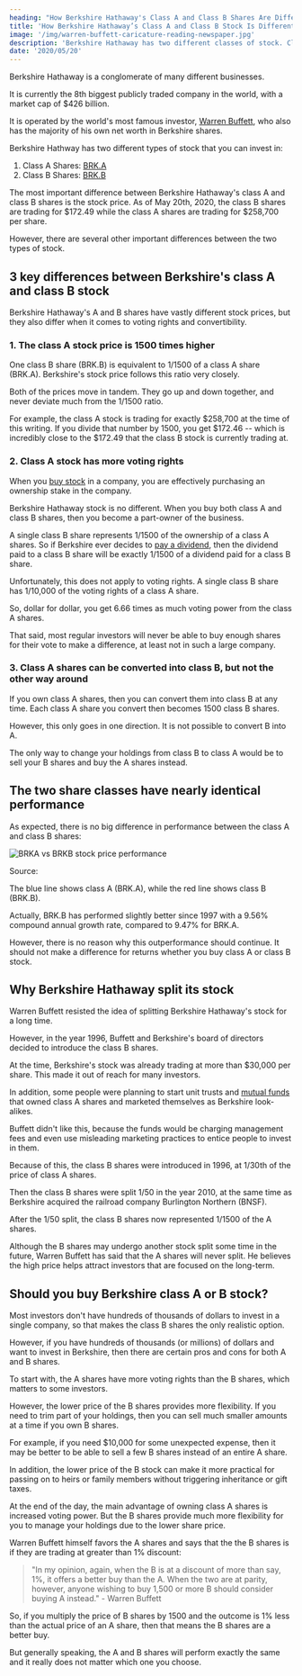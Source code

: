 ```yaml
---
heading: "How Berkshire Hathaway's Class A and Class B Shares Are Different"
title: 'How Berkshire Hathaway’s Class A and Class B Stock Is Different'
image: '/img/warren-buffett-caricature-reading-newspaper.jpg'
description: 'Berkshire Hathaway has two different classes of stock. Class A shares have the ticker symbol BRK.A, but class B shares have the symbol BRK.B.'
date: '2020/05/20'
---
```


Berkshire Hathaway is a conglomerate of many different businesses.

It is currently the 8th biggest publicly traded company in the world, with a market cap of $426 billion.

It is operated by the world's most famous investor, [Warren Buffett](/warren-buffett-money/), who also has the majority of his own net worth in Berkshire shares.

Berkshire Hathway has two different types of stock that you can invest in:

1. Class A Shares: [BRK.A](/stocks/brk.a)
2. Class B Shares: [BRK.B](/stocks/brk.b)

The most important difference between Berkshire Hathaway's class A and class B shares is the stock price. As of May 20th, 2020, the class B shares are trading for $172.49 while the class A shares are trading for $258,700 per share.

However, there are several other important differences between the two types of stock.

<Text1Ad key="/berkshire-class-a-and-class-b-stock/1" mobileOnly={true} />

## 3 key differences between Berkshire's class A and class B stock

Berkshire Hathaway's A and B shares have vastly different stock prices, but they also differ when it comes to voting rights and convertibility.

### 1. The class A stock price is 1500 times higher

One class B share (BRK.B) is equivalent to 1/1500 of a class A share (BRK.A). Berkshire's stock price follows this ratio very closely.

Both of the prices move in tandem. They go up and down together, and never deviate much from the 1/1500 ratio.

For example, the class A stock is trading for exactly $258,700 at the time of this writing. If you divide that number by 1500, you get $172.46 -- which is incredibly close to the $172.49 that the class B stock is currently trading at.

### 2. Class A stock has more voting rights

When you [buy stock](/how-to-buy-stocks-online/) in a company, you are effectively purchasing an ownership stake in the company.

Berkshire Hathaway stock is no different. When you buy both class A and class B shares, then you become a part-owner of the business.

A single class B share represents 1/1500 of the ownership of a class A shares. So if Berkshire ever decides to [pay a dividend](/how-often-are-dividends-paid/), then the dividend paid to a class B share will be exactly 1/1500 of a dividend paid for a class B share.

Unfortunately, this does not apply to voting rights. A single class B share has 1/10,000 of the voting rights of a class A share.

So, dollar for dollar, you get 6.66 times as much voting power from the class A shares.

That said, most regular investors will never be able to buy enough shares for their vote to make a difference, at least not in such a large company.

### 3. Class A shares can be converted into class B, but not the other way around

If you own class A shares, then you can convert them into class B at any time. Each class A share you convert then becomes 1500 class B shares.

However, this only goes in one direction. It is not possible to convert B into A.

The only way to change your holdings from class B to class A would be to sell your B shares and buy the A shares instead.

<Text2Ad key="/berkshire-class-a-and-class-b-stock/2" />

## The two share classes have nearly identical performance

As expected, there is no big difference in performance between the class A and class B shares:

<img
	src="/img/brka-vs-brkb-stock-price-performance.png"
	alt="BRKA vs BRKB stock price performance"
	width={1314}
	height={768}
	loading="lazy"
	className="my-4 mx-auto border border-gray-200 md:my-6"
/>

Source: <External url="https://www.portfoliovisualizer.com/backtest-portfolio" text="portfoliovisualizer.com" />

The blue line shows class A (BRK.A), while the red line shows class B (BRK.B).

Actually, BRK.B has performed slightly better since 1997 with a 9.56% compound annual growth rate, compared to 9.47% for BRK.A.

However, there is no reason why this outperformance should continue. It should not make a difference for returns whether you buy class A or class B stock.

## Why Berkshire Hathaway split its stock

Warren Buffett resisted the idea of splitting Berkshire Hathaway's stock for a long time.

However, in the year 1996, Buffett and Berkshire's board of directors decided to introduce the class B shares.

At the time, Berkshire's stock was already trading at more than $30,000 per share. This made it out of reach for many investors.

In addition, some people were planning to start unit trusts and [mutual funds](/etf-vs-mutual-fund/) that owned class A shares and marketed themselves as Berkshire look-alikes.

Buffett didn't like this, because the funds would be charging management fees and even use misleading marketing practices to entice people to invest in them.

Because of this, the class B shares were introduced in 1996, at 1/30th of the price of class A shares.

Then the class B shares were split 1/50 in the year 2010, at the same time as Berkshire acquired the railroad company Burlington Northern (BNSF).

After the 1/50 split, the class B shares now represented 1/1500 of the A shares.

Although the B shares may undergo another stock split some time in the future, Warren Buffett has said that the A shares will never split. He believes the high price helps attract investors that are focused on the long-term.

<Text2Ad key="/berkshire-class-a-and-class-b-stock/3" />

## Should you buy Berkshire class A or B stock?

Most investors don't have hundreds of thousands of dollars to invest in a single company, so that makes the class B shares the only realistic option.

However, if you have hundreds of thousands (or millions) of dollars and want to invest in Berkshire, then there are certain pros and cons for both A and B shares.

To start with, the A shares have more voting rights than the B shares, which matters to some investors.

However, the lower price of the B shares provides more flexibility. If you need to trim part of your holdings, then you can sell much smaller amounts at a time if you own B shares.

For example, if you need $10,000 for some unexpected expense, then it may be better to be able to sell a few B shares instead of an entire A share.

In addition, the lower price of the B stock can make it more practical for passing on to heirs or family members without triggering inheritance or gift taxes.

At the end of the day, the main advantage of owning class A shares is increased voting power. But the B shares provide much more flexibility for you to manage your holdings due to the lower share price.

Warren Buffett himself favors the A shares and says that the <External url="https://www.berkshirehathaway.com/compab.pdf" text="main reason to buy" /> the B shares is if they are trading at greater than 1% discount:

> "In my opinion, again, when the B is at a discount of more than say, 1%, it offers a better buy than the A. When the two are at parity, however, anyone wishing to buy 1,500 or more B should consider buying A instead." - Warren Buffett

So, if you multiply the price of B shares by 1500 and the outcome is 1% less than the actual price of an A share, then that means the B shares are a better buy.

But generally speaking, the A and B shares will perform exactly the same and it really does not matter which one you choose.
